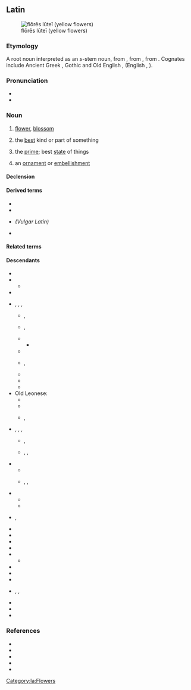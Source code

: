 ==Latin==
[[Image:Gagea probably bohemica seglea.JPG|thumb|flōrēs lūteī (yellow flowers)]]

===Etymology===
{{PIE root|la|bʰleh₃}}
A root noun interpreted as an ''s''-stem noun, from {{der|la|itc-pro|*flōs}}, from {{der|la|ine-pro|*bʰleh₃-s||flower, blossom}}, from {{m|ine-pro|*bʰleh₃-||to bloom}}. Cognates include Ancient Greek {{m|grc|φύλλον}}, Gothic {{m|got|sc=Goth|𐌱𐌻𐍉𐌼𐌰}} and Old English {{m|ang|blōstm}}, {{m|ang|blæd||leaf}} (English {{m|en|blossom}}, {{m|en|blade}}).

===Pronunciation===
* {{la-IPA|flōs}}
* {{audio|la-cls-flos.ogg|Audio (Classical)|lang=la}}

===Noun===
{{la-noun|flōs|flōris|m|third}}

# [[flower]], [[blossom]]
# {{lb|la|figuratively}} the [[best]] kind or part of something
# {{lb|la|figuratively}} the [[prime]]; best [[state]] of things
# {{lb|la|figuratively}} an [[ornament]] or [[embellishment]]

====Declension====
{{la-ndecl|flōs/flōr<3>}}

====Derived terms====
* {{l|la|flōreō}}
* {{l|la|flōreus}}
* {{l|la|*flōriculus}} ''(Vulgar Latin)''
* {{l|la|flōsculus}}

====Related terms====
{{rel3|la|Flōra
|flōrālia
|flōrēns
|flōrenter
|flōrentes
|flōrescō
|flōreus
|flōricomus
|flōridē
|flōridulus
|flōrifer
|flōrigenus
|flōriger
|flōritiō
|flōrōsus
|flōrulentus
|flosculē
|flosculus
}}

====Descendants====
{{top3}}
* {{desc|an|flor}}
* {{desc|eo|floro}}
** {{desc|io|floro}}
* {{desc|ia|flor}}
* {{desc|fro|flor}}, {{l|fro|fleur}}, {{l|fro|flour}}, {{l|fro|flur}}
** {{desc|kw|flour}}, {{l|kw|flowr}}
** {{desc|en|flower}}, {{l|en|flourish}}
** {{desc|fr|fleur}}
*** {{desc|ht|flè}}
** {{desc|ga|plúr}}
** {{desc|nrf|flieur}} {{q|Jersey}}, {{l|nrf|flleur}} {{q|Guernsey}}
** {{desc|sco|flour}}
** {{desc|gd|flùr}}
** {{desc|wa|fleur}}
* Old Leonese:
** {{desc|ast|flor}}
** {{desc|ext|frol}}
** {{desc|mwl|frol}}, {{l|mwl|flor}}
* {{desc|roa-opt|flor}}, {{l|roa-opt|fror}}, {{l|roa-opt|frol}}, {{l|roa-opt|*chor}}
** {{desc|gl|flor}}, {{l|gl|chor}}
** {{desc|pt|flor}}, {{l|pt|frol}}, {{l|pt|chor}}
* {{desc|pro|flor}}
** {{desc|ca|flor}}
** {{desc|oc|flor}}, {{l|oc|flour}}, {{l|oc|hlor}}
* {{desc|osp|flor}}
** {{desc|lad|flor}}
** {{desc|es|flor}}
* {{desc|rup|floari}}, {{l|rup|floarã}}
* {{desc|co|fiore}}
* {{desc|dlm|fiaur}}
* {{desc|fur|flôr}}
* {{desc|ist|fiuri}}
* {{desc|it|fiore}}
** {{desc|mt|fjura}}
* {{desc|rgn|fjór}}
* {{desc|ro|floare}}
* {{desc|rm|flur}}
* {{desc|sc|frore}}, {{l|sc|fiòre}}, {{l|sc|flore}}
* {{desc|scn|ciuri}}
* {{desc|sv|flor}}
* {{desc|vec|fior}}
{{bottom}}

===References===
* {{R:L&S}}
* {{R:Elementary Lewis}}
* {{R:du Cange}}
* {{R:Gaffiot}}
* {{R:M&A}}

[[Category:la:Flowers]]